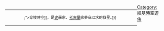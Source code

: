 <noinclude>{{缺乏使用說明}}</noinclude><div style="float: left; border: {{{9|1}}}px solid {{{1|#000}}}; margin: 1px;">
{| cellspacing="0" style="width: 238px; background: {{{2|black}}};"
| style="width: 45px; height: 45px; background: {{{1|black}}}; text-align: center; font-size: 9pt; color: red;" | '''{{{3|dd/mm/yyyy ⇔ dd/mm/yyyy}}}'''
| style="font-size: 9pt; color: {{{8|red}}}; padding: 4pt; line-height: 1.25em;" | {{{4|此用戶能[[時間旅行|<span style="color: {{{8|red}}};">穿梭時空</span>]]，是[[歷史|<span style="color: {{{8|red}}};">史</span>]]學家、[[考古学|<span style="color: {{{8|red}}};">考古學</span>]]家夢寐以求的救星。}}}
| style="width: 45px; height: 45px; background: {{{7|black}}}; text-align: center; font-size: 12pt; color: #fff;" | '''{{{5|[[File:Wall_clock.png|45px]]}}}'''
|}</div>
[[Category:維基時空遊俠]]